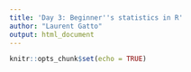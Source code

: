 ```yaml
---
title: 'Day 3: Beginner''s statistics in R'
author: "Laurent Gatto"
output: html_document
---
```


```r
knitr::opts_chunk$set(echo = TRUE)
```

